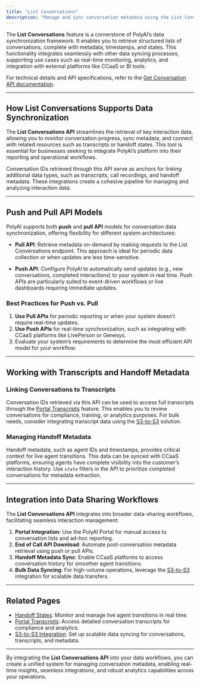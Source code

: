 ```yaml
---
title: "List Conversations"
description: "Manage and sync conversation metadata using the List Conversations API."
---
```


The **List Conversations** feature is a cornerstone of PolyAI’s data synchronization framework. It enables you to retrieve structured lists of conversations, complete with metadata, timestamps, and states. This functionality integrates seamlessly with other data syncing processes, supporting use cases such as real-time monitoring, analytics, and integration with external platforms like CCaaS or BI tools.

For technical details and API specifications, refer to the [Get Conversation API documentation](https://docs.poly.ai/api-reference/endpoint/get-conversation).

---

## How List Conversations Supports Data Synchronization

The **List Conversations API** streamlines the retrieval of key interaction data, allowing you to monitor conversation progress, sync metadata, and connect with related resources such as transcripts or handoff states. This tool is essential for businesses seeking to integrate PolyAI’s platform into their reporting and operational workflows.

Conversation IDs retrieved through this API serve as anchors for linking additional data types, such as transcripts, call recordings, and handoff metadata. These integrations create a cohesive pipeline for managing and analyzing interaction data.

---

## Push and Pull API Models

PolyAI supports both **push** and **pull API** models for conversation data synchronization, offering flexibility for different system architectures:

- **Pull API**: Retrieve metadata on-demand by making requests to the List Conversations endpoint. This approach is ideal for periodic data collection or when updates are less time-sensitive.

- **Push API**: Configure PolyAI to automatically send updates (e.g., new conversations, completed interactions) to your system in real time. Push APIs are particularly suited to event-driven workflows or live dashboards requiring immediate updates.

### Best Practices for Push vs. Pull

1. **Use Pull APIs** for periodic reporting or when your system doesn’t require real-time updates.
2. **Use Push APIs** for real-time synchronization, such as integrating with CCaaS platforms like LivePerson or Genesys.
3. Evaluate your system’s requirements to determine the most efficient API model for your workflow.

---

## Working with Transcripts and Handoff Metadata

### Linking Conversations to Transcripts

Conversation IDs retrieved via this API can be used to access full transcripts through the [Portal Transcripts](portal-transcripts) feature. This enables you to review conversations for compliance, training, or analytics purposes. For bulk needs, consider integrating transcript data using the [S3-to-S3](s3-to-s3) solution.

### Managing Handoff Metadata

Handoff metadata, such as agent IDs and timestamps, provides critical context for live agent transitions. This data can be synced with CCaaS platforms, ensuring agents have complete visibility into the customer’s interaction history. Use `state` filters in the API to prioritize completed conversations for metadata extraction.

---

## Integration into Data Sharing Workflows

The **List Conversations API** integrates into broader data-sharing workflows, facilitating seamless interaction management:

1. **Portal Integration**: Use the PolyAI Portal for manual access to conversation lists and ad-hoc reporting.
2. **End of Call API Download**: Automate post-conversation metadata retrieval using push or pull APIs.
3. **Handoff Metadata Sync**: Enable CCaaS platforms to access conversation history for smoother agent transitions.
4. **Bulk Data Syncing**: For high-volume operations, leverage the [S3-to-S3](s3-to-s3) integration for scalable data transfers.

---

## Related Pages

- [Handoff States](handoff-states): Monitor and manage live agent transitions in real time.
- [Portal Transcripts](portal-transcripts): Access detailed conversation transcripts for compliance and analytics.
- [S3-to-S3 Integration](s3-to-s3): Set up scalable data syncing for conversations, transcripts, and metadata.

---

By integrating the **List Conversations API** into your data workflows, you can create a unified system for managing conversation metadata, enabling real-time insights, seamless integrations, and robust analytics capabilities across your operations.
